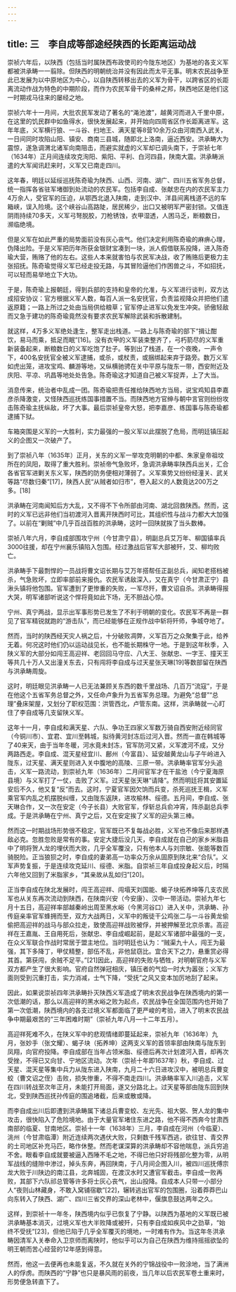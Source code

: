 ```yaml
---
---
---
```

title: 三　李自成等部途经陕西的长距离运动战
---




崇祯六年后，以陕西（包括当时属陕西布政使司的今陇东地区）为基地的各支义军都被洪承畴一一翦除。但陕西的明朝统治并没有因此而太平无事。明末农民战争至此已发展为以中原地区为中心，以自陕西转移出去的义军为骨干，以跨省区的长距离流动作战为特色的中期阶段，而作为农民军骨干的桑梓之邦，陕西地区是他们这一时期戎马往来的屡经之地。

崇祯六年十一月间，大批农民军发动了著名的“渑池渡”，越黄河而进入千里中原，在这里的饥民群中如鱼得水，很快发展起来，并开始向四周省区作长距离进军。这年年底，义军横行狼、一斗谷、扫地王、满天星等8营10余万众由河南西入武关，一日间同时攻陷山阳、镇安、商南三县城，随即北上洛南，逼近西安。洪承畴大为震惊，遂急调渭北诸军向南阻击，而避实就虚的义军却已调头南下，于崇祯七年（1634年）正月间连续攻克洵阳、紫阳、平利、白河四县，陕南大震。洪承畴派遣的大军闻讯赶来时，义军又已南走四川。

这年春，明廷以延绥巡抚陈奇瑜为陕西、山西、河南、湖广、四川五省军务总督，统一指挥各省驻军堵御到处流动的农民军。包括李自成、张献忠在内的农民军主力4万余人，受官军的压迫，从鄂西北退入陕南，走到汉中、洋县间离栈道不远的车箱峡，误入险境。这个峡谷山高路陡，居民稀少，出口又被明军严密封锁。又值连阴雨持续70多天，义军弓弩脱胶，刀枪锈蚀，衣甲湿透，人困马乏，断粮数日，濒临绝境。

但是义军在如此严重的局势面前没有灰心丧气。他们决定利用陈奇瑜的麻痹心理，伪降出险。于是义军把历年所获金银财宝凑到一块，派人假借联系投降，进入陈奇瑜大营，贿赂了他的左右。这些人本来就害怕与农民军决战，收了贿赂后更极力主张招抚。陈奇瑜觉得义军已经走投无路，与其冒险逼他们作困兽之斗，不如招抚，可以轻而易举地立下大功。

于是，陈奇瑜上报朝廷，得到兵部的支持和皇帝的允准，与义军进行谈判，双方达成招安协议：官方根据义军人数，每百人派一名安抚官，负责监视降众并把他们遣返原籍；一路上所过之处由当局供给粮草；官军停止进军以免发生冲突。骄傲轻敌而又急于建功的陈奇瑜竟然没有要求农民军解除武装和拆散建制。

就这样，4万多义军绝处逢生，整军走出栈道。一路上与陈奇瑜的部下“揖让酣饮，易马而乘，抵足而眠”[16]。没有衣甲的义军装束整齐了，弓朽箭尽的义军重新装备起来，断粮数日的义军吃饱了肚子。等到出了栈道，在一个夜晚，一声令下，400名安抚官全被义军逮捕，或杀，或杖责，或捆绑起来弃于路旁。数万义军如虎出笼，进攻宝鸡、麟游等地，又纵横驰骋在关中平原与陇东一带，西安附近及庆阳、平凉、巩昌等地处处告急。陈奇瑜这才知道自己被义军捉弄，上了大当。

消息传来，统治者中乱成一团。陈奇瑜把责任推给陕西地方当局，说宝鸡知县李嘉彦杀降激变，又怪陕西巡抚练国事措置不当。而陕西地方官绅与朝中言官则纷纷攻击陈奇瑜主抚纵敌，坏了大事。最后崇祯皇帝大怒，把李嘉彦、练国事与陈奇瑜都逮捕下狱。

车箱突围是义军的一大胜利，实力最强的一股义军以此摆脱了危局，而明廷镇压起义的企图又一次破产了。

到了崇祯八年（1635年）正月，关东的义军一举攻克明朝的中都、朱家皇帝祖坟所在的凤阳，取得了重大胜利。崇祯帝气急败坏，急调洪承畴率陕西兵出关，汇合各省官军进剿关东义军，陕西的防务便相对薄弱了。义军乘势又纷纷经潼关、武关等路“尽数归秦”[17]，陕西人民“从贼者如归市”，卷入起义的人数竟达200万之多。[18]

洪承畴在河南闻知后方大乱，又不得不下令所部由河南、湖北回救陕西。然而，这时的义军已远非他们当初渡河入晋离开陕西时可比，其组织性与战斗力都大大加强了。以前在“剿贼”中几乎百战百胜的洪承畴，这时一回陕就挨了当头数棒。

崇祯八年六月，李自成部围攻宁州（今甘肃宁县），明副总兵艾万年、柳国镇率兵3000往援，却在宁州襄乐镇陷入包围。经过激战后官军大部被歼，艾、柳均败亡。

洪承畴手下最剽悍的一员战将曹文诏长期与艾万年搭帮任正副总兵，闻知老搭档被杀，气急败坏，立即率部前来报仇。农民军诱敌深入，又在真宁（今甘肃正宁）县湫头镇将他包围。官军遭到了更惨重的失败，一军尽歼，曹文诏自杀。洪承畴得报大哭，明军诸部听说这个悍将竟如此下场，无不胆战心惊。

宁州、真宁两战，显示出军事形势已发生了不利于明朝的变化。农民军不再是一群见了官军精锐就跑的“游击队”，而已经能够在正规作战中斩将歼师，争城夺地了。

然而，当时的陕西经天灾人祸之后，十分破败凋弊，义军百万之众聚集于此，给养无着。何况这时他们仍以运动战见长，也不能长期株守一地。于是到这年秋季，入陕义军的大部分如闯王高迎祥、老回回马守应、八大王、张献忠、一字王、撞天王等共几十万人又出潼关东去，只有闯将李自成与过天星张天琳[19]等数部留在陕西与洪承畴周旋。

这时，明廷眼见洪承畴一人已无法兼顾关东西的数千里战场、几百万“流寇”，于是在他这个五省军务总督之外，又任命卢象升为五省军务总理。为避免“总督”“总理”叠床架屋，又划分了职权范围：洪管西北，卢管东南。这样，洪承畴就一心盯住了李自成等几支留陕义军。

这年十一月，李自成和满天星、六队、争功王四家义军数万骑自西安附近经同官（今铜川市）、宜君、宜川至韩城，拟待黄河封冻后过河入晋。然而一直在韩城等了40来天，由于当年冬暖，河水竟未封冻，官军防河又紧，义军渡河不成，又分两路西走。李自成、混天星经宜川、鄜州（今富县）、延安越黄龙山与子午岭进入陇东，过天星、满天星则进入关中腹地的高陵、三原一带。洪承畴率官军分头追击，义军一路流动，到崇祯九年（1636年）二月间官军才在干盐池（今宁夏海原县境）与义军打了一仗，击败了义军。过天星张天琳“请降”。然而明廷将其安置延安后不久，他又复“反”而去。这时，宁夏官军因欠饷而兵变，杀死巡抚王楫，义军乘官军内乱之机摆脱纠缠，又由陇东返陕，进攻榆林、绥德。五月间，李自成、张天琳合作，又一次在安定（今子长县）大败官军，俘斩总兵俞冲宵，阵杀副总兵李成。于是洪承畴在宁州、真宁之后，又在安定挨了义军的迎头第三棒。

然而这一时期战场形势很不稳定，官军既已不复每战必胜，义军也不像后来那样遇敌必克。忽胜忽败是常有的事。安定大捷后没几天，李自成就在自己的家乡米脂县中了明将贺人龙的埋伏而大败，几乎全军覆没，只有他本人与刘宗敏、张能等数百骑脱险。正当狼狈之时，李自成的妻弟高一功率众万余从固原到陕北来“合队”。义军声势复振，于是连续攻克延川、绥德、米脂。自崇祯三年自成投身起义后，时隔六年他又回到了米脂家乡，“其亲故从乱如归”[20]。

正当李自成在陕北发展时，闯王高迎祥、闯塌天刘国能、蝎子块拓养坤等几支农民军也从关东再次流动到陕西，在陕南兴安（今安康）、汉中一带活动。崇祯九年七月十五日，高迎祥率部越秦岭出周至黑水峪（今黑河谷口）进入关中，洪承畴、孙传庭亲率官军蜂拥而至，双方大战两日，义军中的叛徒干公鸡张二与一斗谷黄龙偷偷把高迎祥的战马与部众拉走，致使高迎祥战败被俘，并被押解至北京杀害。高迎祥在王嘉胤、王自用死后，张献忠、李自成崛起前，是起义军诸部中最强的一支，在众义军联合作战时常居于盟主地位。当时明廷也认为：“贼渠九十人，闯王为最强，其下多降丁，甲仗精整，部伍不乱，非他鼠窃比。宜合天下之力，悬重赏必得其首。第获闯，余贼不足平。”[21]因此，高迎祥的失败与牺牲，对明朝官府与义军双方都产生了很大影响。官府自然弹冠相庆，镇压者的气焰一时大为嚣张；义军方面则受到沉重打击，实力消减，士气下降，“受抚”之风又变本加厉地刮了起来。

因此，如果说崇祯四年洪承畴扑灭陕西义军造成了明末农民战争在陕西境内的第一次低潮的话，那么以高迎祥的黑水峪之败为起点，农民战争在全国范围内也开始了第一次低潮，陕西境内的各支过境义军都面临了更严峻的考验，进入了明末农民战争中期最艰苦的“三年困难时期”（崇祯九年八月—十二年五月）。

高迎祥死难不久，在陕义军中的悲观情绪即蔓延起来，崇祯九年（1636年）九月，张妙手（张文耀）、蝎子块（拓养坤）这两支义军的首领率部由陕南与陇东到凤翔，向官府投降。李自成部在当年占领米脂、绥德后再次计划渡河入晋，却再次受挫，不得已又向甘、宁地区流动。次年（崇祯十年即1637年）秋，李自成、过天星、混天星等集中兵力从陇东进入陕南，九月二十六日进攻汉中，被明总兵曹变蛟（曹文诏之侄）击败，损失惨重，不得不南走四川。洪承畴率军入川追击，义军在四川转战至次年正月，未能打开局面，遂又分路北上。过天星等部由陇东回到陕北，受到陕西巡抚孙传庭的围追堵截，后来或散或降。

而李自成出川后即遭到洪承畴属下诸总兵曹变蛟、左光先、祖大弼、贺人龙的集中攻击，很快陷入了危险境地。由于大量官军堵住东进之路，他不得不西奔今甘肃西南部的临夏、甘南地区。崇祯十一年（1638年）三月，李自成在河州（今临夏）、洮州（今甘肃临潭）附近连续两次遇伏大败，只剩数千残军西逃，欲往甘、青交界的土司地区补充马匹，略作休整。然而老谋深算的洪承畴却不容他喘息，派兵穷追不舍。眼看李自成就要被逼入西陲不毛之地，不得已他只好将残部化整为零，从明军战线的缝隙中渗过，掉头东奔，再回陕南，于八月间企图入川，被四川巡抚傅宗龙大败于川陕边的南江县，北奔城固，在渡汉水时又遭官军截击。李自成一败再败，其部下六队祁总管等许多将士灰心丧气，出山投降。自成本人只带一小部分人“夜则山林藏身，不敢入窝铺宿歇”[22]，辗转逃出官军的包围圈，沿着莽莽巴山向东转入了陕西、湖广、四川三省交界的深山老林中，偃旗息鼓达两年之久。

这样，到崇祯十一年冬，陕西境内似乎已恢复了宁静。以陕西为基地的义军既已被洪承畴基本消灭，过境义军也大半败降或被歼，只有李自成如疾风中之劲草，“始终不受抚”[23]，但他已陷于几乎全军覆灭的境地，一时难有作为。当这年冬洪承畴因清军入关奉命入卫京师而离陕时，他似乎可以为自己在陕西为维持摇摇欲坠的明王朝而苦心经营的12年感到得意。

然而，他这一去便再也未能复返，不久就在关外的宁锦战役中一败涂地，当了满洲人的俘虏。而陕西的“宁静”也只是暴风雨的前夜，当几年以后农民军卷土重来时，形势便急转直下了。